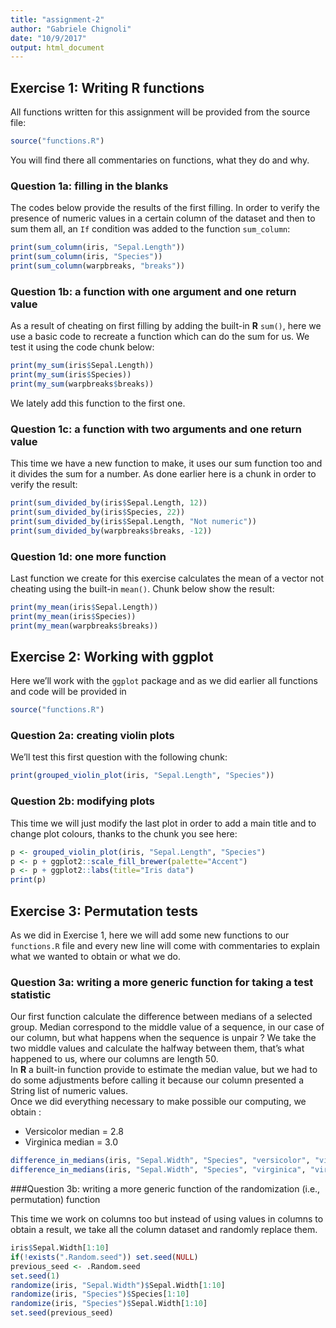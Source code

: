 ```yaml
---
title: "assignment-2"
author: "Gabriele Chignoli"
date: "10/9/2017"
output: html_document
---
```


## Exercise 1: Writing R functions

All functions written for this assignment will be provided from the source file:
```r
source("functions.R")
```

You will find there all commentaries on functions, what they do and why.

### Question 1a: filling in the blanks

The codes below provide the results of the first filling.
In order to verify the presence of numeric values in a certain column of the dataset and then to sum them all, an ```If``` condition was added to the function ```sum_column```:

```r
print(sum_column(iris, "Sepal.Length"))
print(sum_column(iris, "Species"))
print(sum_column(warpbreaks, "breaks"))
```

### Question 1b: a function with one argument and one return value

As a result of cheating on first filling by adding the built-in **R** ```sum()```, here we use a basic code to recreate a function which can do the sum for us. We test it using the code chunk below:

```r
print(my_sum(iris$Sepal.Length))
print(my_sum(iris$Species))
print(my_sum(warpbreaks$breaks))
```

We lately add this function to the first one.

### Question 1c: a function with two arguments and one return value

This time we have a new function to make, it uses our sum function too and it divides the sum for a number. As done earlier here is a chunk in order to verify the result:

```r
print(sum_divided_by(iris$Sepal.Length, 12))
print(sum_divided_by(iris$Species, 22))
print(sum_divided_by(iris$Sepal.Length, "Not numeric"))
print(sum_divided_by(warpbreaks$breaks, -12))
```

### Question 1d: one more function

Last function we create for this exercise calculates the mean of a vector not cheating using the built-in ```mean()```. Chunk below show the result:

```r
print(my_mean(iris$Sepal.Length))
print(my_mean(iris$Species))
print(my_mean(warpbreaks$breaks))
```

## Exercise 2: Working with ggplot

Here we'll work with the ```ggplot``` package and as we did earlier all functions and code will be provided in

```r
source("functions.R")
```

### Question 2a: creating violin plots

We'll test this first question with the following chunk:

```r
print(grouped_violin_plot(iris, "Sepal.Length", "Species"))
```

### Question 2b: modifying plots

This time we will just modify the last plot in order to add a main title and to change plot colours, thanks to the chunk you see here:

```r
p <- grouped_violin_plot(iris, "Sepal.Length", "Species")
p <- p + ggplot2::scale_fill_brewer(palette="Accent")
p <- p + ggplot2::labs(title="Iris data")
print(p)
```

## Exercise 3: Permutation tests

As we did in Exercise 1, here we will add some new functions to our `functions.R` file and every new line will come with commentaries to explain what we wanted to obtain or what we do.

### Question 3a: writing a more generic function for taking a test statistic

Our first function calculate the difference between medians of a selected group. Median correspond to the middle value of a sequence, in our case of our column, but what happens when the sequence is unpair ? We take the two middle values and calculate the halfway between them, that's what happened to us, where our columns are length 50.  
In **R** a built-in function provide to estimate the median value, but we had to do some adjustments before calling it because our column presented a String list of numeric values.  
Once we did everything necessary to make possible our computing, we obtain :  

* Versicolor median = 2.8  
* Virginica median = 3.0  

```r
difference_in_medians(iris, "Sepal.Width", "Species", "versicolor", "virginica")
difference_in_medians(iris, "Sepal.Width", "Species", "virginica", "virginica")
```

###Question 3b: writing a more generic function of the randomization (i.e., permutation) function

This time we work on columns too but instead of using values in columns to obtain a result, we take all the column dataset and randomly replace them.

```r
iris$Sepal.Width[1:10]
if(!exists(".Random.seed")) set.seed(NULL)
previous_seed <- .Random.seed
set.seed(1)
randomize(iris, "Sepal.Width")$Sepal.Width[1:10]
randomize(iris, "Species")$Species[1:10]
randomize(iris, "Species")$Sepal.Width[1:10]
set.seed(previous_seed)
```